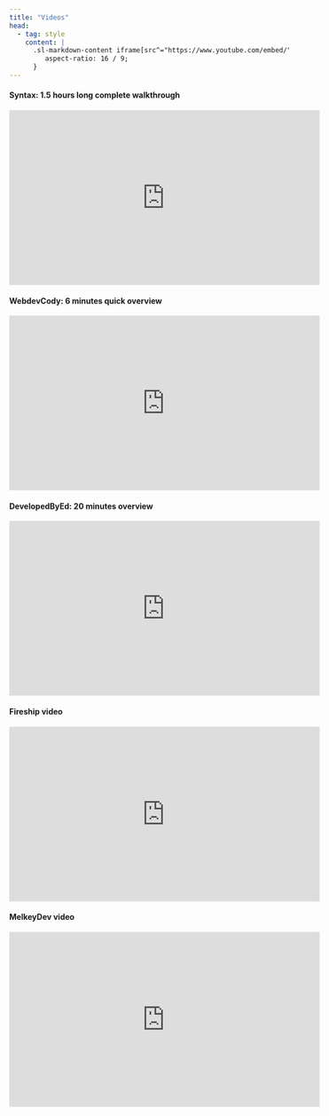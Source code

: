 ```yaml
---
title: "Videos"
head:
  - tag: style
    content: |
      .sl-markdown-content iframe[src^="https://www.youtube.com/embed/"] {
         aspect-ratio: 16 / 9;
      }
---
```


#### Syntax: 1.5 hours long complete walkthrough

<iframe
  width="560"
  height="315"
  src="https://www.youtube.com/embed/taJlPG82Ucw"
  title="YouTube video player"
  frameborder="0"
  allow="accelerometer; autoplay; clipboard-write; encrypted-media; gyroscope; picture-in-picture"
  allowfullscreen
></iframe>

#### WebdevCody: 6 minutes quick overview

<iframe
  width="560"
  height="315"
  src="https://www.youtube.com/embed/44uWIkGZ4W8"
  title="YouTube video player"
  frameborder="0"
  allow="accelerometer; autoplay; clipboard-write; encrypted-media; gyroscope; picture-in-picture"
  allowfullscreen
></iframe>

#### DevelopedByEd: 20 minutes overview

<iframe
  width="560"
  height="315"
  src="https://www.youtube.com/embed/ZZ1lnw8D3Qo"
  title="YouTube video player"
  frameborder="0"
  allow="accelerometer; autoplay; clipboard-write; encrypted-media; gyroscope; picture-in-picture"
  allowfullscreen
></iframe>

#### Fireship video

<iframe
  width="560"
  height="315"
  src="https://www.youtube.com/embed/SCIfWhAheVw"
  title="YouTube video player"
  frameborder="0"
  allow="accelerometer; autoplay; clipboard-write; encrypted-media; gyroscope; picture-in-picture"
  allowfullscreen
></iframe>

#### MelkeyDev video

<iframe
  width="560"
  height="315"
  src="https://www.youtube.com/embed/SANSysQlS18"
  title="YouTube video player"
  frameborder="0"
  allow="accelerometer; autoplay; clipboard-write; encrypted-media; gyroscope; picture-in-picture"
  allowfullscreen
></iframe>

